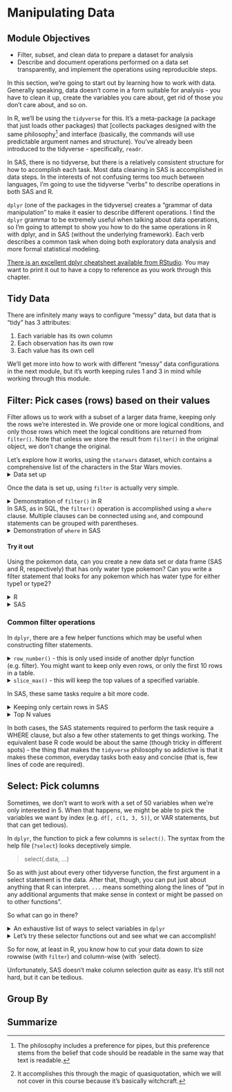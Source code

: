 # Manipulating Data {#manipulating-data}


## Module Objectives {-}

- Filter, subset, and clean data to prepare a dataset for analysis
- Describe and document operations performed on a data set transparently, and implement the operations using reproducible steps.

In this section, we're going to start out by learning how to work with data. Generally speaking, data doesn't come in a form suitable for analysis - you have to clean it up, create the variables you care about, get rid of those you don't care about, and so on. 

In R, we'll be using the `tidyverse` for this. It's a meta-package (a package that just loads other packages) that [collects packages designed with the same philosophy^[The philosophy includes a preference for pipes, but this preference stems from the belief that code should be readable in the same way that text is readable.] and interface (basically, the commands will use predictable argument names and structure). You've already been introduced to the tidyverse - specifically, `readr`. 

In SAS, there is no tidyverse, but there is a relatively consistent structure for how to accomplish each task. Most data cleaning in SAS is accomplished in data steps. In the interests of not confusing terms too much between languages, I'm going to use the tidyverse "verbs" to describe operations in both SAS and R. 

`dplyr` (one of the packages in the tidyverse) creates a "grammar of data manipulation" to make it easier to describe different operations. I find the `dplyr` grammar to be extremely useful when talking about data operations, so I'm going to attempt to show you how to do the same operations in R with dplyr, and in SAS (without the underlying framework). Each verb describes a common task when doing both exploratory data analysis and more formal statistical modeling. 

<div class="learn-more">
[There is an excellent dplyr cheatsheet available from RStudio](https://github.com/rstudio/cheatsheets/blob/master/data-transformation.pdf). You may want to print it out to have a copy to reference as you work through this chapter. </div>

## Tidy Data

There are infinitely many ways to configure "messy" data, but data that is "tidy" has 3 attributes:

1. Each variable has its own column
2. Each observation has its own row
3. Each value has its own cell

We'll get more into how to work with different "messy" data configurations in the next module, but it's worth keeping rules 1 and 3 in mind while working through this module. 



## Filter: Pick cases (rows) based on their values

Filter allows us to work with a subset of a larger data frame, keeping only the rows we're interested in. We provide one or more logical conditions, and only those rows which meet the logical conditions are returned from `filter()`. Note that unless we store the result from `filter()` in the original object, we don't change the original. 

Let's explore how it works, using the `starwars` dataset, which contains a comprehensive list of the characters in the Star Wars movies. 
<details><summary>Data set up</summary>

This data set is included in the `dplyr` package, so we load that package and then use the `data()` function to load dataset into memory. The loading isn't complete until we actually use the dataset though... so let's print the first few rows. 

```r
library(dplyr)
data(starwars)
starwars
```

In the interests of demonstrating the process on the same data, I've exported the starwars data to a CSV file using the `readr` package.

I had to remove the list-columns (films, vehicles, starships) because that format isn't supported by SAS. You can access the csv data [here](data/starwars.csv). Note that I exported the data using '.' as the NA/missing character so that it will be easy to read into SAS.

```r
readr::write_csv(starwars[,1:11], "data/starwars.csv", na = '.')
```

Let's set that data up first: 
```sashtml
libname classdat "/home/susan/Projects/Class/unl-stat850/2020-stat850/sas/";
filename swdat "/home/susan/Projects/Class/unl-stat850/2020-stat850/data/starwars.csv";

PROC IMPORT DATAFILE = swdat OUT = classdat.starwars 
    DBMS = CSV 
    REPLACE; 
    GETNAMES = YES;
RUN;

PROC PRINT DATA=classdat.starwars (obs=10);
RUN;
```

If you want to directly load the SAS datafile, you can find it [here](sas/starwars.sas7bdat)
</details>

Once the data is set up, using `filter` is actually very simple.

<details><summary>Demonstration of `filter()` in R</summary>
```r
# Get only the people
filter(starwars, species == "Human")

# Get only the people who come from Tatooine
filter(starwars, species == "Human", homeworld == "Tatooine")
```
</details>

In SAS, as in SQL, the `filter()` operation is accomplished using a `where` clause. Multiple clauses can be connected using `and`, and compound statements can be grouped with parentheses. 
<details><summary>Demonstration of `where` in SAS</summary>
Rather than output the whole data table (which would take up a lot of space), I've linked the log file from each chunk below the chunk. 

```sashtml
libname classdat "/home/susan/Projects/Class/unl-stat850/2020-stat850/sas/";

/* SAS limits dataset names to 8 characters, which is super annoying. */
/* Sorry the names aren't descriptive... */

proc printto log="other/05-filter-1.log" new; /* shows output log in bookdown */
DATA tmp1; /* this is the out dataset */
/* By not having a library attached, SAS places this in WORK */
/* It's a temporary dataset */
  set classdat.starwars;
  where (species = 'Human');
  run;
```
See the log file [here](other/05-filter-1.log)

```sashtml
libname classdat "/home/susan/Projects/Class/unl-stat850/2020-stat850/sas/";

proc printto log="other/05-filter-2.log" new; /* shows output log in bookdown */
DATA tmp2; 
  set classdat.starwars;
  where (species = 'Human') and (homeworld = 'Tatooine');
  run;
```
See the log file [here](other/05-filter-2.log)
</details>

#### Try it out {- .tryitout}

Using the pokemon data, can you create a new data set or data frame (SAS and R, respectively) that has only water type pokemon? Can you write a filter statement that looks for any pokemon which has water type for either type1 or type2?

<details><summary>R</summary>
```r
poke <- read_csv("data/pokemon_ascii.csv")

filter(poke, type_1 == "Water")

filter(poke, type_1 == "Water" | type_2 == "Water")
# The conditions have to be separated by |, which means "or"

```
</details>

<details><summary>SAS</summary>
```sashtml
libname classdat "/home/susan/Projects/Class/unl-stat850/2020-stat850/sas/";

DATA water1;
SET classdat.poke;
WHERE type_1 = "Water";
RUN;

DATA water2;
SET classdat.poke;
WHERE (type_1 = "Water" OR type_2 = "Water");
RUN;
```

In the interests of only showing the parts of the log that are useful, I've just pasted them into this chunk. Not reproducible, but faster to read.

````
NOTE: There were 134 observations read from the data set CLASSDAT.POKE.
      WHERE type_1='Water';
NOTE: The data set WORK.WATER1 has 134 observations and 49 variables.
NOTE: DATA statement used (Total process time):
      real time           0.00 seconds
      cpu time            0.00 seconds
      
NOTE: There were 153 observations read from the data set CLASSDAT.POKE.
      WHERE (type_1='Water') or (type_2='Water');
NOTE: The data set WORK.WATER2 has 153 observations and 49 variables.
NOTE: DATA statement used (Total process time):
      real time           0.00 seconds
      cpu time            0.00 seconds
````
</details>


### Common filter operations

In `dplyr`, there are a few helper functions which may be useful when constructing filter statements. 

<details><summary>`row_number()` - this is only used inside of another dplyr function (e.g. filter). You might want to keep only even rows, or only the first 10 rows in a table.  </summary>
```r
filter(poke, (row_number() %% 2 == 0))
# There are several pokemon who have multiple entries in the table, 
# so the pokedex_number doesn't line up with the row number.
```
</details>

<details><summary>`slice_max()` - this will keep the top values of a specified variable.</summary>

It's like a filter statement, but it's a shortcut built to handle a common task. You could write a filter statement that would do this, but it would take a lot more code.
```r
slice_max(poke, order_by = total_points, n = 5) %>%
  arrange(desc(total_points)) # Sort decreasing
```
By default, `slice_max()` returns values tied with the nth value as well, which is why our result has 6 rows. 
```r
slice_max(poke, order_by = total_points, n = 5, with_ties = F) %>%
  arrange(desc(total_points)) # Sort decreasing
```
</details>


In SAS, these same tasks require a bit more code.

<details><summary>Keeping only certain rows in SAS</summary>

In SAS, to use a variable, you have to define it in one data step, then make another data step in order to use that variable. But, like `dplyr`, SAS has a row number counter that we can use for this purpose. 
```sashtml
libname classdat "/home/susan/Projects/Class/unl-stat850/2020-stat850/sas/";

DATA tmp;
SET classdat.poke;
  rownum=_n_; /* SAS shorthand for row number */
RUN; 

DATA evenrow;
  SET WORK.tmp;
  WHERE MOD(rownum, 2) = 0;
  DROP rownum; /* ditch temp variable */
RUN;
```
</details>

<details><summary>Top N values</summary>
We're going to want to use PROC SORT to get the data arranged before we take the top N values. 
According to [this](https://communities.sas.com/t5/General-SAS-Programming/if-and-where-statement-for-n/td-p/237647), we can't use `_n_` in a where statement, and the proposed solution isn't reliable. So we'll do it the long way.
```sashtml
libname classdat "/home/susan/Projects/Class/unl-stat850/2020-stat850/sas/";

PROC SORT DATA = classdat.poke 
  OUT = pokesort;
  BY descending total_points;
RUN;

DATA poken;
  SET WORK.pokesort;
  rownum = _n_;
RUN;
  
DATA poken;
  SET WORK.poken;
  WHERE rownum <= 5;
  DROP rownum;
RUN;

PROC PRINT DATA = poken;
  VAR pokedex_number name status species type_1 total_points;
RUN;
```
</details>

In both cases, the SAS statements required to perform the task require a WHERE clause, but also a few other statements to get things working. The equivalent base R code would be about the same (though tricky in different spots) - the thing that makes the `tidyverse` philosophy so addictive is that it makes these common, everyday tasks both easy and concise (that is, few lines of code are required). 


## Select: Pick columns

Sometimes, we don't want to work with a set of 50 variables when we're only interested in 5. When that happens, we might be able to pick the variables we want by index (e.g. `df[, c(1, 3, 5)]`, or VAR statements, but that can get tedious). 

In `dplyr`, the function to pick a few columns is `select()`. The syntax from the help file (`?select`) looks deceptively simple. 

> select(.data, ...)

So as with just about every other tidyverse function, the first argument in a select statement is the data. After that, though, you can put just about anything that R can interpret. `...` means something along the lines of "put in any additional arguments that make sense in context or might be passed on to other functions". 

So what can go in there? 

<details><summary>An exhaustive list of ways to select variables in `dplyr`</summary>
First, dplyr aims to work with standard R syntax, making it intuitive (and also, making it work with variable names instead of just variable indices).^[It accomplishes this through the magic of quasiquotation, which we will not cover in this course because it's basically witchcraft.] Most `dplyr` commands work with "bare" variable names - you don't need to put the variable name in quotes to reference it. There are a few exceptions to this rule, but they're very explicitly exceptions. 

- `var3:var5`: `select(df, var3:var5)` will give you a data frame with columns var3, anything between var3 and var 5, and var5

- `!(<set of variables>)` will give you any columns that aren't in the set of variables in parentheses

- `(<set of vars 1>) & (<set of vars 2>)` will give you any variables that are in both set 1 and set 2. `(<set of vars 1>) | (<set of vars 2>)` will give you any variables that are in either set 1 or set 2. 

- `c()` combines sets of variables. 

`dplyr` also defines a lot of variable selection "helpers" that can be used inside `select()` statements. These statements work with bare column names (so you don't have to put quotes around the column names when you use them). 

- `everything()` matches all variables
- `last_col()` matches the last variable. `last_col(offset = n)` selects the n-th to last variable.
- `starts_with("xyz")` will match any columns with names that start with xyz. Similarly, `ends_with()` does exactly what you'd expect as well. 
- `contains("xyz")` will match any columns with names containing the literal string "xyz". Note, `contains` does not work with regular expressions (you don't need to know what that means right now).
- `matches(regex)` takes a regular expression as an argument and returns all columns matching that expression. 
- `num_range(prefix, range)` selects any columns that start with prefix and have numbers matching the provided numerical range. 

There are also selectors that deal with character vectors. These can be useful if you have a list of important variables and want to just keep those variables. 

- `all_of(char)` matches all variable names in the character vector `char`. If one of the variables doesn't exist, this will return an error.
- `any_of(char)` matches the contents of the character vector `char`, but does not throw an error if the variable doesn't exist in the data set. 

There's one final selector - 

- `where()` applies a function to each variable and selects those for which the function returns TRUE. This provides a lot of flexibility and opportunity to be creative (but I've never actually needed to use it). 

</details>

<details>
<summary>Let's try these selector functions out and see what we can accomplish!</summary>

```r
if (!"nycflights13" %in% installed.packages()) install.packages("nycflights13")
library(nycflights13)

data(flights)
str(flights)
```

We'll start out with the `nycflights13` package, which contains information on all flights that left a NYC airport to destinations in the US, Puerto Rico, and the US Virgin Islands. 

::: {.tryitout}
You might want to try out your EDA skills from the previous module to see what you can find out about the dataset, before seeing how `select()` works.
:::


We could get a data frame of departure information for each flight:
```r
select(flights, flight, year:day, tailnum, origin, matches("dep"))
```

Perhaps we want the plane and flight ID information to be the first columns:
```r
flights %>%
  select(carrier:dest, everything())
```

Note that `everything()` won't duplicate columns you've already added.

Exploring the difference between bare name selection and `all_of()`/`any_of()`
```r
flights %>% 
  select(carrier, flight, tailnum, matches("time"))

varlist <- c("carrier", "flight", "tailnum", 
             "dep_time", "sched_dep_time", "arr_time", "sched_arr_time", 
             "air_time")

flights %>%
  select(all_of(varlist))

varlist <- c(varlist, "whoops")

flights %>%
  select(all_of(varlist)) # this errors out b/c whoops doesn't exist

flights %>%
  select(any_of(varlist)) # this runs just fine
```
</details>

So for now, at least in R, you know how to cut your data down to size rowwise (with `filter`) and column-wise (with `select). 

Unfortunately, SAS doesn't make column selection *quite* as easy. It's still not hard, but it can be tedious. 



## Group By

## Summarize
